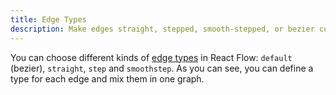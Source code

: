```yaml
---
title: Edge Types
description: Make edges straight, stepped, smooth-stepped, or bezier curved
---
```



You can choose different kinds of [edge types](/api-reference/react-flow#edgeTypes) in React Flow: `default` (bezier), `straight`, `step` and `smoothstep`. As you can see, you can define a type for each edge and mix them in one graph.

<RemoteCodeViewer route="examples/edges/edge-types" framework="react" />
